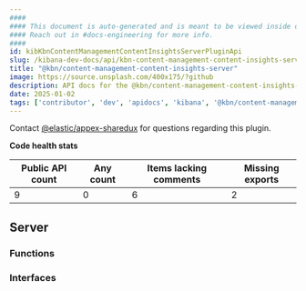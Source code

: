 ```yaml
---
####
#### This document is auto-generated and is meant to be viewed inside our experimental, new docs system.
#### Reach out in #docs-engineering for more info.
####
id: kibKbnContentManagementContentInsightsServerPluginApi
slug: /kibana-dev-docs/api/kbn-content-management-content-insights-server
title: "@kbn/content-management-content-insights-server"
image: https://source.unsplash.com/400x175/?github
description: API docs for the @kbn/content-management-content-insights-server plugin
date: 2025-01-02
tags: ['contributor', 'dev', 'apidocs', 'kibana', '@kbn/content-management-content-insights-server']
---
```




Contact [@elastic/appex-sharedux](https://github.com/orgs/elastic/teams/appex-sharedux) for questions regarding this plugin.

**Code health stats**

| Public API count  | Any count | Items lacking comments | Missing exports |
|-------------------|-----------|------------------------|-----------------|
| 9 | 0 | 6 | 2 |

## Server

### Functions
<DocDefinitionList data={kbnContentManagementContentInsightsServerObj.server.functions}/>

### Interfaces
<DocDefinitionList data={kbnContentManagementContentInsightsServerObj.server.interfaces}/>


